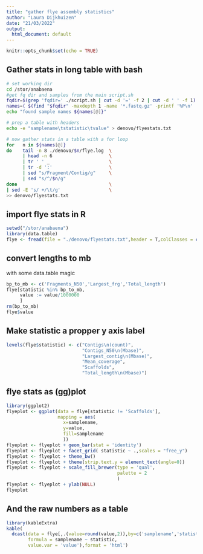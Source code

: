 ```yaml
---
title: "gather flye assembly statistics"
author: "Laura Dijkhuizen"
date: "21/03/2022"
output:
  html_document: default
---
```


```r
knitr::opts_chunk$set(echo = TRUE)
```

## Gather stats in long table with bash
```bash
# set working dir
cd /stor/anabaena
#get fq dir and samples from the main script.sh
fqdir=$(grep 'fqdir=' ./script.sh | cut -d '=' -f 2 | cut -d ' ' -f 1)
names=( $(find "$fqdir" -maxdepth 1 -name '*.fastq.gz' -printf '%P\n' | sed 's/.fastq.gz//g') )
echo "found sample names ${names[@]}"

# prep a table with headers
echo -e "samplename\tstatistic\tvalue" > denovo/flyestats.txt

# now gather stats in a table with a for loop
for   n in ${names[@]}
do    tail -n 8 ./denovo/$n/flye.log  \
      | head -n 6                     \
      | tr ' ' _                      \
      | tr -d ':'                     \
      | sed "s/Fragment/Contig/g"     \
      | sed "s/^/$n/g"
done                                  \
| sed -E 's/ +/\t/g'                  \
>> denovo/flyestats.txt
```

## import flye stats in R
```r
setwd("/stor/anabaena")
library(data.table)
flye <- fread(file = "./denovo/flyestats.txt",header = T,colClasses = c('factor','factor','double'))
```

## convert lengths to mb
with some data.table magic
```r
bp_to_mb <- c('Fragments_N50','Largest_frg','Total_length')
flye[statistic %in% bp_to_mb,
     value := value/1000000
     ]
rm(bp_to_mb)
flye$value
```
## Make statistic a propper y axis label
```r
levels(flye$statistic) <- c("Contigs\n(count)",
                            "Contigs_N50\n(Mbase)",
                            "Largest_contig\n(Mbase)",
                            "Mean_coverage",
                            "Scaffolds",
                            "Total_length\n(Mbase)") 
```

## flye stats as (gg)plot
```r
library(ggplot2)
flyeplot <- ggplot(data = flye[statistic != 'Scaffolds'],
                   mapping = aes(
                     x=samplename,
                     y=value,
                     fill=samplename
                     )) 
flyeplot <- flyeplot + geom_bar(stat = 'identity')
flyeplot <- flyeplot + facet_grid( statistic ~ .,scales = "free_y")
flyeplot <- flyeplot + theme_bw()
flyeplot <- flyeplot + theme(strip.text.y = element_text(angle=0))
flyeplot <- flyeplot + scale_fill_brewer(type = 'qual',
                                         palette = 2
                                         )
flyeplot <- flyeplot + ylab(NULL)
flyeplot
```


## And the raw numbers as a table

```r
library(kableExtra)
kable(
  dcast(data = flye[,.(value=round(value,2)),by=c('samplename','statistic')],
        formula = samplename ~ statistic,
        value.var = 'value'),format = 'html')
```

